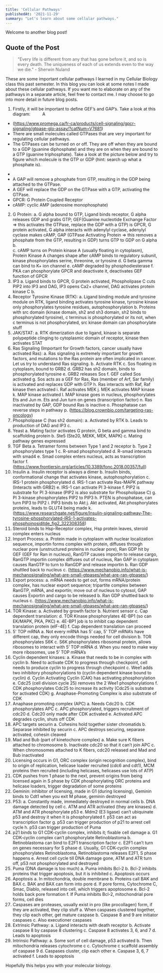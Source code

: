```yaml
---
title: 'Cellular Pathways'
publishedAt: '2021-11-29'
summary: "Let's learn about some cellular pathways."
---
```


Welcome to another blog post!

## Quote of the Post
> "Every life is different from any that has gone before it, and so is every death. The uniqueness of each of us extends even to the way we die." - Sherwin Nuland

These are some important cellular pathways I learned in my Cellular Biology class this past semester. In this blog you can look at some notes I made about these cellular pathways. If you want me to elaborate on any of the pathways in a separate article, feel free to contact me. I may choose to go into more detail in future blog posts.

1.	Firstly, it will be important to define GEF’s and GAP’s. Take a look at this diagram:
$\qquad$ A  
 -	(https://www.promega.ca/fr-ca/products/cell-signaling/gpcr-signaling/gtpase-glo-assay/?catNum=V7681)
 -	There are small molecules called GTPases that are very important for regulating cellular pathways. 
 -	The GTPases can be turned on or off. They are off when they are bound to a GDP (guanine diphosphate) and they are on when they are bound to a GTP (guanine triphosphate). Take a look at the picture below and try to figure which molecule is the GTP or GDP (hint: search up what a phosphate is).
  *	 
  *	A GAP will remove a phosphate from GTP, resulting in the GDP being attached to the GTPase.
  *	A GEF will replace the GDP on the GTPase with a GTP, activating the GTPase.
  *	GPCR: G Protein Coupled Receptor
  *	cAMP: cyclic AMP (adenosine monophosphate)
2.	G Protein:
a.	G alpha bound to GTP, Ligand binds receptor, G alpha releases GDP and grabs GTP; GEF(Guanine nucleotide Exchange Factor => this activates the GTPase, replace the GDP with a GTP) is GPCR, G protein activated, G alpha interacts with adenylyl cyclase, adenylyl cyclase makes cAMP, GAP (GTPase Activating Protein => this removes a phosphate from the GTP, resulting in GDP) turns GTP to GDP on G alpha
b.	 
c.	cAMP turns on Protein kinase A (usually floating in cytoplasm), Protein Kinase A changes shape after cAMP binds to regulatory subunit, kinase phosphorylates serine, threonine, or tyrosine
d.	G beta gamma can bind to K+ ion channel
e.	cAMP degraded by phosphodiesterase
f.	PKA can phosphorylate GPCR and deactivate it, deactivates GEF function of GPCR
3.	IP3
a.	Ligand binds to GPCR, G protein activated, Phospholipase C cuts PIP2 into IP3 and DAG, IP3 opens Ca2+ channel, DAG activates protein kinase C
b.	 
4.	Receptor Tyrosine Kinase (RTK):
a.	Ligand binding module and tyrosine module on RTK, ligand binding activates tyrosine kinase, tyrosine kinase only phosphorylates tyrosine residues, autophosphorylation
b.	Proteins with src domain (kinase domain, sh2 and sh3 domain, sh2 binds to phosphorylated tyrosine), c terminus is phosphorylated or its not, when c terminus is not phosphorylated, src kinase domain can phosphorylate stuff
5.	JAK/STAT:
a.	RTK dimerization due to ligand, kinase is separate polypeptide clinging to cytoplasmic domain of receptor, kinase then activates STAT
6.	Ras Signaling (Important for Growth factors, cancer usually have activated Ras):
a.	Ras signaling is extremely important for growth factors, and mutations to the Ras protein are often implicated in cancer. Let us try to understand Ras signaling.
b.	Activate RTK
c.	Sos floating in cytoplasm, bound to GRB2
d.	GRB2 has sh2 domain, binds to phosphorylated tyrosine
e.	GRB2 releases Sos
f.	GEF called Sos activated
g.	Sos acts as a GEF for Ras, Ras (member of Arf, Sar family) is activated and replaces GDP with GTP
h.	Ras interacts with Raf, Raf kinase then activated
i.	Raf activates MEK
j.	MEK activates MAP kinase
k.	MAP kinase activated
l.	MAP kinase goes in nucleus, phosphorylates Ets and Jun
m.	Ets and Jun turn on genes (transcription factor)
n.	Ras inactivated by GAP, GDP bound Ras is inactive
o.	Phosphatase can reverse steps in pathway
p.	  (https://blog.crownbio.com/targeting-ras-oncology)
7.	Phospholipase C (has sh2 domain):
a.	Activated by RTK
b.	Leads to production of DAG and IP3
c.	 
8.	Yeast
a.	Mating factor activates G protein, G beta and gamma bind to scaffolding protein
b.	Ste5 (Ste20, MEKK, MEK, MAPK)
c.	Mating pathway genes expressed
9.	TGF Beta
a.	Tetramer forms between Type 1 and 2 receptor
b.	Type 2 phosphorylates type 1
c.	R-smad phosphorylated
d.	R-smad interacts with smad4
e.	Smad complex enters nucleus, acts as transcription factor
f.	  (https://www.frontiersin.org/articles/10.3389/fonc.2018.00357/full)
10.	Insulin
a.	Insulin receptor is always a dimer
b.	Insulin binds, conformational change that activates kinase, autophosphorylation
c.	IRS-1 protein phosphorylated
d.	IRS-1 can activate Ras-MAPK pathway (Interacts with GRB2)
e.	IRS-1 can activate PI 3-kinase
f.	PIP2 is substrate for PI 3-kinase (PIP2 is also substrate for Phospholipase C)
g.	PI 3-kinase phosphorylates PIP2 to PIP3
h.	PTEN is phosphatase, can turn PIP3 to PIP2
i.	PIP3 binds to Akt
j.	Akt activated, Akt phosphorylates proteins, leads to GLUT4 being made
k.	  (https://www.researchgate.net/figure/Insulin-signaling-pathway-The-tyrosine-phosphorylated-IRS-1-activates-phosphoinosiditde_fig2_322308358)
11.	Steroid binds to Hsp-Receptor complex, Hsp protein leaves, steroid complex enters nucleus
12.	Import Process:
a.	Protein made in cytoplasm with nuclear localization sequence, importin forms complex with protein, diffuses through nuclear pore (unstructured proteins in nuclear pore), Ran GDP hit by GEF (GEF for Ran in nucleus), RanGTP causes importin to release cargo, RanGTP importin complex diffuses out of nucleus, Ran GAP in cytoplasm causes RanGTP to turn to RanGDP and release importin
b.	Ran GDP shuttled back to nucleus
c.	  (https://www.mechanobio.info/what-is-mechanosignaling/what-are-small-gtpases/what-are-ran-gtpases/)
13.	Export process:
a.	mRNA needs to get out, forms mRNA/protein complex, has nuclear export sequence; tripartite complex between RanGTP, mRNA, and exportin; move out of nucleus to cytosol, GAP causes Exportin and cargo to be released
b.	Ran GDP shuttled back to nucleus
c.	  (https://www.mechanobio.info/what-is-mechanosignaling/what-are-small-gtpases/what-are-ran-gtpases/)
14.	TOR Kinase:
a.	Activated by growth factor
b.	Nutrient sensor
c.	Cap dependent translation:
d.	TOR Kinase phosphorylates 4E-BP1 (so can EK/MAPK, PKA, PKC)
e.	4E-BP1 job is to inhibit cap dependent translation protein (eIF-4E)
f.	Cap dependent translation can proceed
15.	5’ TOP mRNA
a.	Not every mRNA has 5’ cap, 5’ TOP mRNA’s have different cap, they only encode things needed for cell division
b.	TOR phosphorylates S6K
c.	S6K phosphorylates ribosomal protein, allows ribosomes to interact with 5’ TOP mRNA
d.	When you need to make way more ribosomes, use 5’ TOP mRNA’s 
16.	Cyclin dependent kinases:
a.	Kinase that needs to be in complex with cyclin
b.	Need to activate CDK to progress through checkpoint, cell needs to produce cyclin to progress through checkpoint
c.	Wee1 adds two inhibitory phosphorylations to (cyclin dependent kinase bound to cyclin)
d.	Cyclin Activating Cyclin (CAK) has activating phosphorylation
e.	Cdc25 (cell division cycle 25) removes the 2 Wee1 phosphorylations
f.	CDK phosphorylates Cdc25 to increase its activity (Cdc25 is substrate for activated CDK)
g.	Anaphase-Promoting Complex is also substrate of CDK
17.	Anaphase promoting complex (APC)
a.	Needs Cdc20
b.	CDK phosphorylates APC
c.	APC phosphorylated, triggers recruitment of cdc20
d.	Cdc20 only made after CDK activated
e.	Activated APC degrades cyclin, shuts off CDK
18.	APC targets securin
a.	Cohesins hold together sister chromatids
b.	Separase inhibited by securin
c.	APC destroys securing, separase activated, cohesin cleaved
19.	Mad and Bub (part of kinetochore complex)
a.	Make sure K fibers attached to chromosome
b.	Inactivate cdc20 so that it can’t join APC
c.	When chromosomes attached to K fibers, cdc20 released and Mad and Bub inactivated
20.	Licensing occurs in G1, ORC complex (origin recognition complex), bind to origin of replication, helicase loader recruited (cdc6 and cdt1), MCM proteins then recruited (including helicases, helicases use lots of ATP)
21.	CDK pushes from 1 phase to the next, prevent origins from being licensed again in S phase by CDK phosphorylating ORC proteins and helicase loaders, trigger degradation of some proteins
22.	Geminin: inhibitor of licensing, made in G1 (during licensing), Geminin binds to Cdt1 when you exit M phase, geminin destroyed
23.	P53:
a.	Constantly made, immediately destroyed in normal cells
b.	DNA damage detected by cell
c.	ATM and ATR activated (they are kinases)
d.	ATM and ATR phosphorylate p53
e.	Mdm2 (E3 ligase) can’t ubiquinate p53 and destroy it when it is phosphorylated
f.	p53 can act as transcription factor
g.	p53 can trigger production of p21 to arrest cell cycle
h.	p53 can trigger production of Puma
24.	p21 binds to G1 CDK-cyclin complex, inhibits it; fixable cell damage
a.	G1 CDK-cyclin complex can’t phosphorylate Retinoblastoma
b.	Retinoblastoma can bind to E2F1 transcription factor
c.	E2F1 can’t turn on genes necessary for S phase
d.	Usually, G1 CDK-cyclin complex phosphorylates Retinoblastoma, Retinoblastoma releases E2F1, S phase happens
e.	Arrest cell cycle till DNA damage gone, ATM and ATR turn off, p53 not phosphorylated and destroyed
25.	Puma (DNA damage is too much)
a.	Puma inhibits Bcl-2
b.	Bcl-2 inhibits proteins that trigger apoptosis, but it is inhibited
c.	Apoptosis occurs
26.	Apoptosis
a.	In mitochondria, double membrane
b.	Proteins call BAK and BAX
c.	BAK and BAX can form into pore
d.	If pore forms, Cytochrome C, Smac, Diablo, released into cell, which triggers apoptosome
e.	Bcl-2 holds back pore formation
f.	If Puma inhibits Bcl-2, mitochondrial pore forms, cell dies
27.	Caspases are proteases, usually exist in pro (like procollagen) form, if they are activated, they clip stuff
a.	When caspases clustered together, they clip each other, get mature caspase
b.	Caspase 8 and 9 are initiator caspases
c.	Also executioner caspases
28.	Extrinsic Pathway:
a.	Ligand interacts with death receptor
b.	Activate caspase 8 by caspase 8 clustering
c.	Caspase 8 activates 3, 6, and 7
d.	Leads to apoptosis
29.	Intrinsic Pathway:
a.	Some sort of cell damage, p53 activated
b.	Then mitochondria releases cytochrome c
c.	Cytochrome c scaffold assembly of caspase 9
d.	Caspases cluster, clip each other
e.	Caspase 3, 6, 7 activated
f.	Leads to apoptosis

Hopefully this helps you with your molecular biology.
